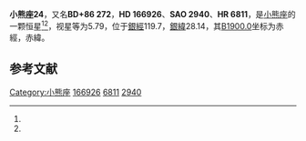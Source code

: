 {{Starbox begin
| name = 小熊座24
}}
{{Starbox observe
| epoch = [[J2000.0|J2000.0]]
| constell = [[小熊座|小熊座]]<ref name=SIMBAD>{{cite web
 | url=http://simbad.u-strasbg.fr/simbad/sim-id?Ident=HR+6811
 | title=Pulsating variable Star
 | publisher=Centre de Données astronomiques de Strasbourg
 | work=SIMBAD
 | accessdate=2012-07-13
 | archive-date=2016-03-17
 | archive-url=https://web.archive.org/web/20160317164734/http://simbad.u-strasbg.fr/simbad/sim-id?Ident=HR+6811
 | dead-url=no
 }}</ref><ref name=DATA>{{cite web
 | url=http://vizier.u-strasbg.fr/viz-bin/VizieR-5?-out.add=.&-source=5050&-corr=PK=HR&-out.max=9999&HR=6811
 | title=VizieR Detailed Page
 | accessdate=2012-07-13
 | archive-date=2016-03-05
 | archive-url=https://web.archive.org/web/20160305225535/http://vizier.u-strasbg.fr/viz-bin/VizieR-5?-out.add=.&-source=5050&-corr=PK=HR&-out.max=9999&HR=6811
 | dead-url=no
 }}</ref>
| 星官 = 
| ra = {{RA|17|30|48}}<ref name=SIMBAD /><ref name=DATA />
| dec = {{DEC|+86|58|5}}<ref name=SIMBAD /><ref name=DATA />
| appmag_v = 5.79<ref name=SIMBAD /><ref name=DATA />
}}
{{Starbox character
| class = A2m<ref name=SIMBAD /><ref name=DATA />
| b-v = 0.25<ref name=SIMBAD /><ref name=DATA />
| u-b = 0.07<ref name=SIMBAD /><ref name=DATA />
| r-i = <ref name=SIMBAD /><ref name=DATA />
| variable = 
}}
{{Starbox astrometry
| radial_v = 0.07
| prop_mo_ra = 1
| parallax = 
| p_error = 
}}
{{Starbox catalog
| names =BD+86 272，[[SAO星表|SAO]] 2940，[[HD星表|HD]] 166926，[[HR星表|HR]] 6811}}
{{Starbox reference |Simbad=HR+6811}}
{{Starbox end}}

'''小熊座24'''，又名'''BD+86 272'''，'''HD 166926'''、'''SAO 2940'''、'''HR 6811'''，是[[小熊座|小熊座]]的一颗恒星<ref name=SIMBAD /><ref name=DATA />，视星等为5.79，位于[[銀道座標系|銀經]]119.7，[[銀道座標系|銀緯]]28.14，其[[B1900.0|B1900.0]]坐标为赤經{{RA|18|7|47.5}}，赤緯{{DEC|+86|28.14|38}}。

== 参考文献 ==
{{reflist}}

{{star-stub}}

{{小熊座恒星}}
[[Category:小熊座|Category:小熊座]]
[[Category:HD和HDE天體|166926]]
[[Category:HR天體|6811]]
[[Category:SAO天體|2940]]